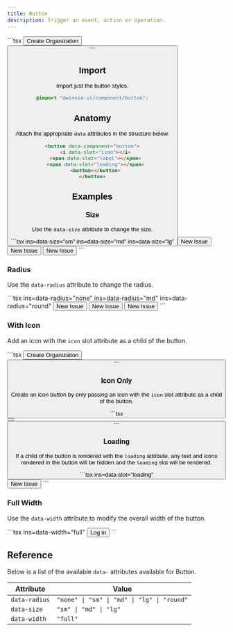 ```yaml
---
title: Button
description: Trigger an event, action or operation.
---
```




<Demo>
  <ButtonHero />
  <Fragment slot="footer">
    ```tsx
    <button data-component="button">
      <i class="organization" data-slot="icon"></i>
      <span data-slot="label">Create Organization</span>
    <button>
    ```
  </Fragment>
</Demo>

## Import

Import just the button styles.

```css
@import "@winnie-ui/component/button";
```

## Anatomy

Attach the appropriate `data` attributes in the structure below.

```html
<button data-component="button">
  <i data-slot="icon"></i>
  <span data-slot="label"></span>
  <span data-slot="loading"></span>
  <button></button>
</button>
```

## Examples

### Size

Use the `data-size` attribute to change the size.

<Demo>
  <ButtonSize />
  <Fragment slot="footer">
    ```tsx ins=data-size="sm" ins=data-size="md" ins=data-size="lg"
    <button data-component="button" data-size="sm">
      <span data-slot="label">New Issue</span>
    </button>
    <button data-component="button" data-size="md">
      <span data-slot="slot">New Issue</span>
    </button>
    <button data-component="button" data-size="lg">
      <span data-slot="slot">New Issue</span>
    </button>
    ```
  </Fragment>
</Demo>

### Radius

Use the `data-radius` attribute to change the radius.

<Demo>
  <ButtonRadius />
  <Fragment slot="footer">
    ```tsx ins=data-radius="none" ins=data-radius="md" ins=data-radius="round"
    <button data-component="button" data-radius="none">
      <span data-slot="slot">New Issue</span>
    </button>
    <button data-component="button" data-radius="md">
      <span data-slot="slot">New Issue</span>
    </button>
    <button data-component="button" data-radius="round">
      <span data-slot="slot">New Issue</span>
    </button>
    ```
  </Fragment>
</Demo>

### With Icon

Add an icon with the `icon` slot attribute as a child of the button.

<Demo>
  <ButtonHero />
  <Fragment slot="footer">
    ```tsx
    <button data-component="button">
      <i class="organization" data-slot="icon"></i>
      <span data-component="text">Create Organization</span>
    <button>
    ```
  </Fragment>
</Demo>

### Icon Only

Create an icon button by only passing an icon with the `icon` slot attribute as a child of the button.

<Demo>
  <ButtonIcon />
  <Fragment slot="footer">
    ```tsx
    <button data-component="button">
      <i class="plus" data-slot="icon"></i>
    <button>
    ```
  </Fragment>
</Demo>

### Loading

If a child of the button is rendered with the `loading` attribute, any text and icons rendered in the button will be hidden and the `loading` slot will be rendered.

<Demo>
  <ButtonLoading />
  <Fragment slot="footer">
    ```tsx ins=data-slot="loading"
    <button data-component="button">
      <span data-slot="loading">
        <i class="loader"></i>
      </span>
      <span data-slot="label">New Issue</span>
    </button>
    ```
  </Fragment>
</Demo>

### Full Width

Use the `data-width` attribute to modify the overall width of the button.

<Demo>
  <ButtonWidth />
  <Fragment slot="footer">
    ```tsx ins=data-width="full"
    <button data-component="button" data-width="full">
      <span data-slot="slot">Log in</span>
      <i class="arrow-right" data-slot="icon"></i>
    </button>
    ```
  </Fragment>
</Demo>

## Reference

Below is a list of the available `data-` attributes available for Button.

| Attribute     | Value                                       |
| ------------- | ------------------------------------------- |
| `data-radius` | `"none" \| "sm" \| "md" \| "lg" \| "round"` |
| `data-size`   | `"sm" \| "md" \| "lg"`                      |
| `data-width`  | `"full"`                                    |
